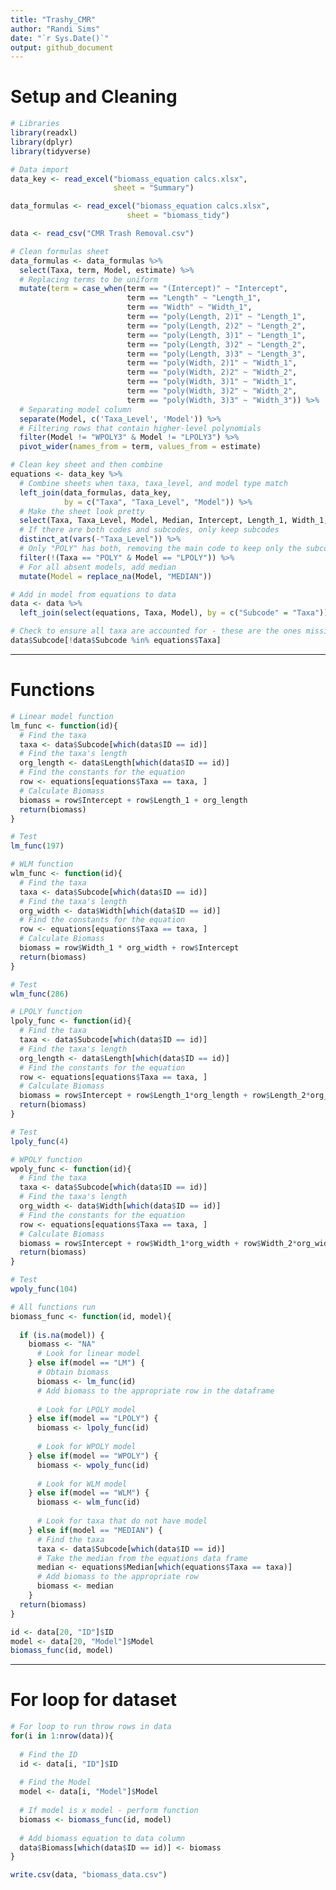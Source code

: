 ```yaml
---
title: "Trashy_CMR"
author: "Randi Sims"
date: "`r Sys.Date()`"
output: github_document
---
```

# Setup and Cleaning

```r
# Libraries
library(readxl)
library(dplyr)
library(tidyverse)

# Data import
data_key <- read_excel("biomass_equation calcs.xlsx",
                       sheet = "Summary")

data_formulas <- read_excel("biomass_equation calcs.xlsx",
                          sheet = "biomass_tidy")

data <- read_csv("CMR Trash Removal.csv")
```

```r
# Clean formulas sheet
data_formulas <- data_formulas %>% 
  select(Taxa, term, Model, estimate) %>%
  # Replacing terms to be uniform
  mutate(term = case_when(term == "(Intercept)" ~ "Intercept",
                          term == "Length" ~ "Length_1",
                          term == "Width" ~ "Width_1",
                          term == "poly(Length, 2)1" ~ "Length_1",
                          term == "poly(Length, 2)2" ~ "Length_2",
                          term == "poly(Length, 3)1" ~ "Length_1",
                          term == "poly(Length, 3)2" ~ "Length_2",
                          term == "poly(Length, 3)3" ~ "Length_3",
                          term == "poly(Width, 2)1" ~ "Width_1",
                          term == "poly(Width, 2)2" ~ "Width_2",
                          term == "poly(Width, 3)1" ~ "Width_1",
                          term == "poly(Width, 3)2" ~ "Width_2",
                          term == "poly(Width, 3)3" ~ "Width_3")) %>%
  # Separating model column 
  separate(Model, c('Taxa_Level', 'Model')) %>%
  # Filtering rows that contain higher-level polynomials 
  filter(Model != "WPOLY3" & Model != "LPOLY3") %>%
  pivot_wider(names_from = term, values_from = estimate)

# Clean key sheet and then combine
equations <- data_key %>%
  # Combine sheets when taxa, taxa_level, and model type match
  left_join(data_formulas, data_key, 
            by = c("Taxa", "Taxa_Level", "Model")) %>%
  # Make the sheet look pretty
  select(Taxa, Taxa_Level, Model, Median, Intercept, Length_1, Width_1, Length_2, Width_2) %>%
  # If there are both codes and subcodes, only keep subcodes
  distinct_at(vars(-"Taxa_Level")) %>%
  # Only "POLY" has both, removing the main code to keep only the subcode
  filter(!(Taxa == "POLY" & Model == "LPOLY")) %>%
  # For all absent models, add median
  mutate(Model = replace_na(Model, "MEDIAN"))

# Add in model from equations to data
data <- data %>%
  left_join(select(equations, Taxa, Model), by = c("Subcode" = "Taxa"))

# Check to ensure all taxa are accounted for - these are the ones missing Biomass Calcs
data$Subcode[!data$Subcode %in% equations$Taxa]
```
***

# Functions

```r
# Linear model function
lm_func <- function(id){
  # Find the taxa
  taxa <- data$Subcode[which(data$ID == id)]
  # Find the taxa's length
  org_length <- data$Length[which(data$ID == id)]
  # Find the constants for the equation
  row <- equations[equations$Taxa == taxa, ]
  # Calculate Biomass
  biomass = row$Intercept + row$Length_1 + org_length
  return(biomass)
}

# Test 
lm_func(197)
```

```r
# WLM function
wlm_func <- function(id){
  # Find the taxa
  taxa <- data$Subcode[which(data$ID == id)]
  # Find the taxa's length
  org_width <- data$Width[which(data$ID == id)]
  # Find the constants for the equation
  row <- equations[equations$Taxa == taxa, ]
  # Calculate Biomass
  biomass = row$Width_1 * org_width + row$Intercept
  return(biomass)
}

# Test 
wlm_func(286)
```

```r
# LPOLY function
lpoly_func <- function(id){
  # Find the taxa
  taxa <- data$Subcode[which(data$ID == id)]
  # Find the taxa's length
  org_length <- data$Length[which(data$ID == id)]
  # Find the constants for the equation
  row <- equations[equations$Taxa == taxa, ]
  # Calculate Biomass
  biomass = row$Intercept + row$Length_1*org_length + row$Length_2*org_length^2
  return(biomass)
}

# Test
lpoly_func(4)
```

```r
# WPOLY function
wpoly_func <- function(id){
  # Find the taxa
  taxa <- data$Subcode[which(data$ID == id)]
  # Find the taxa's length
  org_width <- data$Width[which(data$ID == id)]
  # Find the constants for the equation
  row <- equations[equations$Taxa == taxa, ]
  # Calculate Biomass
  biomass = row$Intercept + row$Width_1*org_width + row$Width_2*org_width^2
  return(biomass)
}

# Test
wpoly_func(104)
```

```r
# All functions run 
biomass_func <- function(id, model){
  
  if (is.na(model)) {
    biomass <- "NA"
      # Look for linear model
    } else if(model == "LM") {
      # Obtain biomass
      biomass <- lm_func(id)
      # Add biomass to the appropriate row in the dataframe
      
      # Look for LPOLY model
    } else if(model == "LPOLY") {
      biomass <- lpoly_func(id)
      
      # Look for WPOLY model
    } else if(model == "WPOLY") {
      biomass <- wpoly_func(id)
      
      # Look for WLM model
    } else if(model == "WLM") {
      biomass <- wlm_func(id)
      
      # Look for taxa that do not have model
    } else if(model == "MEDIAN") {
      # Find the taxa
      taxa <- data$Subcode[which(data$ID == id)]
      # Take the median from the equations data frame
      median <- equations$Median[which(equations$Taxa == taxa)]
      # Add biomass to the appropriate row
      biomass <- median
    } 
  return(biomass)
}

id <- data[20, "ID"]$ID
model <- data[20, "Model"]$Model
biomass_func(id, model)
```

***

# For loop for dataset

```r
# For loop to run throw rows in data
for(i in 1:nrow(data)){
  
  # Find the ID
  id <- data[i, "ID"]$ID
  
  # Find the Model
  model <- data[i, "Model"]$Model
  
  # If model is x model - perform function
  biomass <- biomass_func(id, model)
  
  # Add biomass equation to data column
  data$Biomass[which(data$ID == id)] <- biomass
}
```

```r
write.csv(data, "biomass_data.csv")
```

